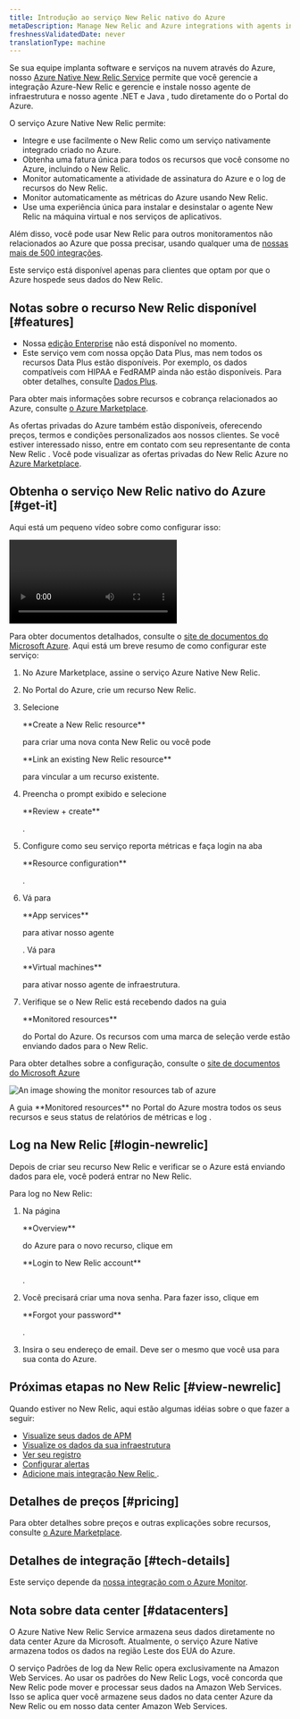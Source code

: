 ```yaml
---
title: Introdução ao serviço New Relic nativo do Azure
metaDescription: Manage New Relic and Azure integrations with agents installed directly through the Azure Portal
freshnessValidatedDate: never
translationType: machine
---
```


Se sua equipe implanta software e serviços na nuvem através do Azure, nosso [Azure Native New Relic Service](https://azuremarketplace.microsoft.com/en-us/marketplace/apps/newrelicinc1635200720692.newrelic_liftr_payg) permite que você gerencie a integração Azure-New Relic e gerencie e instale nosso agente de infraestrutura e nosso agente .NET e Java <InlinePopover type="apm"/>, tudo diretamente do o Portal do Azure.

O serviço Azure Native New Relic permite:

* Integre e use facilmente o New Relic como um serviço nativamente integrado criado no Azure.
* Obtenha uma fatura única para todos os recursos que você consome no Azure, incluindo o New Relic.
* Monitor automaticamente a atividade de assinatura do Azure e o log de recursos do New Relic.
* Monitor automaticamente as métricas do Azure usando New Relic.
* Use uma experiência única para instalar e desinstalar o agente New Relic na máquina virtual e nos serviços de aplicativos.

Além disso, você pode usar New Relic para outros monitoramentos não relacionados ao Azure que possa precisar, usando qualquer uma de [nossas mais de 500 integrações](https://newrelic.com/instant-observability).

<Callout variant="important">
  Este serviço está disponível apenas para clientes que optam por que o Azure hospede seus dados do New Relic.
</Callout>

## Notas sobre o recurso New Relic disponível [#features]

* Nossa [edição Enterprise](/docs/accounts/accounts-billing/new-relic-one-pricing-billing/new-relic-one-pricing-billing/#editions) não está disponível no momento.
* Este serviço vem com nossa opção Data Plus, mas nem todos os recursos Data Plus estão disponíveis. Por exemplo, os dados compatíveis com HIPAA e FedRAMP ainda não estão disponíveis. Para obter detalhes, consulte [Dados Plus](/docs/accounts/accounts-billing/new-relic-one-pricing-billing/data-ingest-billing/#data-plus).

Para obter mais informações sobre recursos e cobrança relacionados ao Azure, consulte [o Azure Marketplace](https://azuremarketplace.microsoft.com/en-us/marketplace/apps/newrelicinc1635200720692.newrelic_liftr_payg).

As ofertas privadas do Azure também estão disponíveis, oferecendo preços, termos e condições personalizados aos nossos clientes. Se você estiver interessado nisso, entre em contato com seu representante de conta New Relic . Você pode visualizar as ofertas privadas do New Relic Azure no [Azure Marketplace](https://azuremarketplace.microsoft.com/en-us/marketplace/apps/newrelicinc-privateoffers.nr-privateoffers1?tab=Overview).

## Obtenha o serviço New Relic nativo do Azure [#get-it]

Aqui está um pequeno vídeo sobre como configurar isso:

<Video
  id="48LHdqOMAsQ"
  type="youtube"
/>

Para obter documentos detalhados, consulte o [site de documentos do Microsoft Azure](https://learn.microsoft.com/en-us/azure/partner-solutions/new-relic/new-relic-overview). Aqui está um breve resumo de como configurar este serviço:

1. No Azure Marketplace, assine o serviço Azure Native New Relic.

2. No Portal do Azure, crie um recurso New Relic.

3. Selecione

   <DNT>
     **Create a New Relic resource**
   </DNT>

   para criar uma nova conta New Relic ou você pode

   <DNT>
     **Link an existing New Relic resource**
   </DNT>

   para vincular a um recurso existente.

4. Preencha o prompt exibido e selecione

   <DNT>
     **Review + create**
   </DNT>

   .

5. Configure como seu serviço reporta métricas e faça login na aba

   <DNT>
     **Resource configuration**
   </DNT>

   .

6. Vá para

   <DNT>
     **App services**
   </DNT>

   para ativar nosso agente

   <InlinePopover type="apm"/>

   . Vá para

   <DNT>
     **Virtual machines**
   </DNT>

   para ativar nosso agente de infraestrutura.

7. Verifique se o New Relic está recebendo dados na guia

   <DNT>
     **Monitored resources**
   </DNT>

   do Portal do Azure. Os recursos com uma marca de seleção verde estão enviando dados para o New Relic.

Para obter detalhes sobre a configuração, consulte o [site de documentos do Microsoft Azure](https://learn.microsoft.com/en-us/azure/partner-solutions/new-relic/new-relic-overview)

<img
  title="monitor-resources"
  alt="An image showing the monitor resources tab of azure"
  src="/images/monitored-resources.webp"
/>

<figcaption>
  A guia <DNT>**Monitored resources**</DNT> no Portal do Azure mostra todos os seus recursos e seus status de relatórios de métricas e log .
</figcaption>

## Log na New Relic [#login-newrelic]

Depois de criar seu recurso New Relic e verificar se o Azure está enviando dados para ele, você poderá entrar no New Relic.

Para log no New Relic:

1. Na página

   <DNT>
     **Overview**
   </DNT>

   do Azure para o novo recurso, clique em

   <DNT>
     **Login to New Relic account**
   </DNT>

   .

2. Você precisará criar uma nova senha. Para fazer isso, clique em

   <DNT>
     **Forgot your password**
   </DNT>

   .

3. Insira o seu endereço de email. Deve ser o mesmo que você usa para sua conta do Azure.

## Próximas etapas no New Relic [#view-newrelic]

Quando estiver no New Relic, aqui estão algumas idéias sobre o que fazer a seguir:

* [Visualize seus dados de APM](/docs/apm/apm-ui-pages/monitoring/apm-summary-page-view-transaction-apdex-usage-data)
* [Visualize os dados da sua infraestrutura](/docs/infrastructure/infrastructure-ui-pages/infra-hosts-ui-page)
* [Ver seu registro](/docs/logs/ui-data/use-logs-ui)
* [Configurar alertas](/docs/alerts-applied-intelligence/new-relic-alerts/get-started/your-first-nrql-condition)
* [Adicione mais integração New Relic ](https://newrelic.com/instant-observability).

## Detalhes de preços [#pricing]

Para obter detalhes sobre preços e outras explicações sobre recursos, consulte [o Azure Marketplace](https://azuremarketplace.microsoft.com/en-us/marketplace/apps/newrelicinc1635200720692.newrelic_liftr_payg).

## Detalhes de integração [#tech-details]

Este serviço depende da [nossa integração com o Azure Monitor](/docs/infrastructure/microsoft-azure-integrations/azure-integrations-list/azure-monitor).

## Nota sobre data center [#datacenters]

O Azure Native New Relic Service armazena seus dados diretamente no data center Azure da Microsoft. Atualmente, o serviço Azure Native armazena todos os dados na região Leste dos EUA do Azure.

O serviço Padrões de log da New Relic opera exclusivamente na Amazon Web Services. Ao usar os padrões do New Relic Logs, você concorda que New Relic pode mover e processar seus dados na Amazon Web Services. Isso se aplica quer você armazene seus dados no data center Azure da New Relic ou em nosso data center Amazon Web Services.
